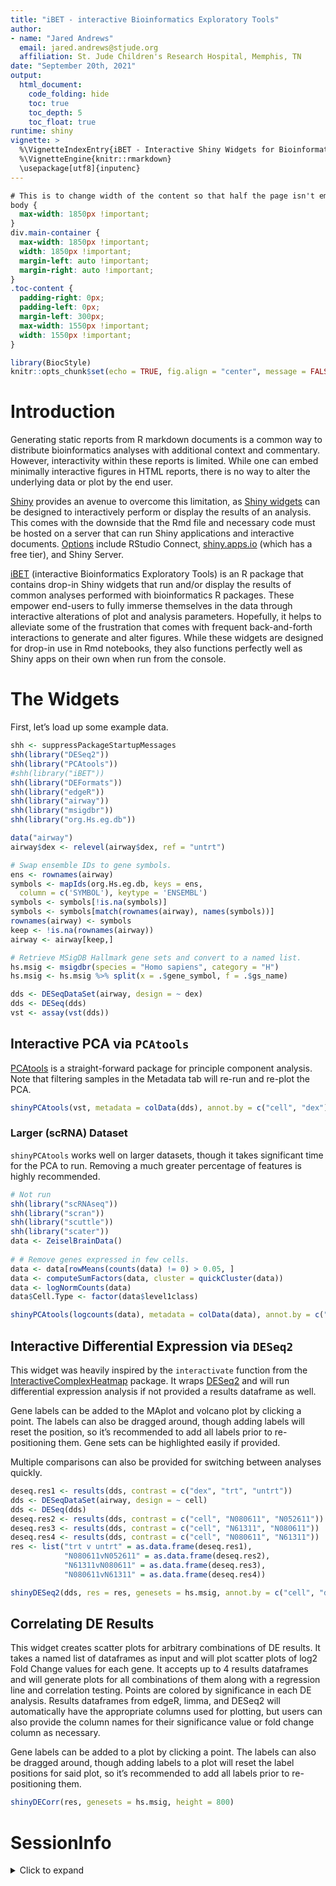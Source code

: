 ```yaml
---
title: "iBET - interactive Bioinformatics Exploratory Tools"
author: 
- name: "Jared Andrews"
  email: jared.andrews@stjude.org
  affiliation: St. Jude Children's Research Hospital, Memphis, TN
date: "September 20th, 2021"
output: 
  html_document:
    code_folding: hide
    toc: true
    toc_depth: 5
    toc_float: true	 
runtime: shiny
vignette: >
  %\VignetteIndexEntry{iBET - Interactive Shiny Widgets for Bioinformatics Packages}
  %\VignetteEngine{knitr::rmarkdown}
  \usepackage[utf8]{inputenc}
---
```


```css
# This is to change width of the content so that half the page isn't empty as it is by default.
body {
  max-width: 1850px !important;
}
div.main-container {
  max-width: 1850px !important;
  width: 1850px !important;
  margin-left: auto !important;
  margin-right: auto !important;
}
.toc-content {
  padding-right: 0px;
  padding-left: 0px;
  margin-left: 300px;
  max-width: 1550px !important;
  width: 1550px !important;
}
```

```r
library(BiocStyle)
knitr::opts_chunk$set(echo = TRUE, fig.align = "center", message = FALSE, warning = FALSE)
```

# Introduction

Generating static reports from R markdown documents is a common way to distribute bioinformatics analyses with additional context and commentary. However, interactivity within these reports is limited. While one can embed minimally interactive figures in HTML reports, there is no way to alter the underlying data or plot by the end user.

[Shiny](https://shiny.rstudio.com/) provides an avenue to overcome this limitation, as [Shiny widgets](https://bookdown.org/yihui/rmarkdown/shiny-widgets.html) can be designed to interactively perform or display the results of an analysis. This comes with the downside that the Rmd file and necessary code must be hosted on a server that can run Shiny applications and interactive documents. [Options](https://www.rstudio.com/products/shiny/shiny-server/) include RStudio Connect, [shiny.apps.io](shiny.apps.io) (which has a free tier), and Shiny Server.

[iBET](https://github.com/j-andrews7/iBET) (interactive Bioinformatics Exploratory Tools) is an R package that contains drop-in Shiny widgets that run and/or display the results of common analyses performed with bioinformatics R packages. These empower end-users to fully immerse themselves in the data through interactive alterations of plot and analysis parameters. Hopefully, it helps to alleviate some of the frustration that comes with frequent back-and-forth interactions to generate and alter figures. While these widgets are designed for drop-in use in Rmd notebooks, they also functions perfectly well as Shiny apps on their own when run from the console.

# The Widgets

First, let's load up some example data.

```r
shh <- suppressPackageStartupMessages
shh(library("DESeq2"))
shh(library("PCAtools"))
#shh(library("iBET"))
shh(library("DEFormats"))
shh(library("edgeR"))
shh(library("airway"))
shh(library("msigdbr"))
shh(library("org.Hs.eg.db"))

data("airway")
airway$dex <- relevel(airway$dex, ref = "untrt")

# Swap ensemble IDs to gene symbols.
ens <- rownames(airway)
symbols <- mapIds(org.Hs.eg.db, keys = ens,
  column = c('SYMBOL'), keytype = 'ENSEMBL')
symbols <- symbols[!is.na(symbols)]
symbols <- symbols[match(rownames(airway), names(symbols))]
rownames(airway) <- symbols
keep <- !is.na(rownames(airway))
airway <- airway[keep,]

# Retrieve MSigDB Hallmark gene sets and convert to a named list.
hs.msig <- msigdbr(species = "Homo sapiens", category = "H")
hs.msig <- hs.msig %>% split(x = .$gene_symbol, f = .$gs_name)

dds <- DESeqDataSet(airway, design = ~ dex)
dds <- DESeq(dds)
vst <- assay(vst(dds))
```

## Interactive PCA via `PCAtools`

[PCAtools](https://bioconductor.org/packages/release/bioc/html/PCAtools.html) is a straight-forward package for principle component analysis. Note that filtering samples in the Metadata tab will re-run and re-plot the PCA.

```r
shinyPCAtools(vst, metadata = colData(dds), annot.by = c("cell", "dex"), color.by = "dex", shape.by = "cell", scale = TRUE, height = 850)
```


### Larger (scRNA) Dataset

`shinyPCAtools` works well on larger datasets, though it takes significant time for the PCA to run. Removing a much greater percentage of features is highly recommended.

```r
# Not run
shh(library("scRNAseq"))
shh(library("scran"))
shh(library("scuttle"))
shh(library("scater"))
data <- ZeiselBrainData()
 
# # Remove genes expressed in few cells.
data <- data[rowMeans(counts(data) != 0) > 0.05, ]
data <- computeSumFactors(data, cluster = quickCluster(data))
data <- logNormCounts(data)
data$Cell.Type <- factor(data$level1class)

shinyPCAtools(logcounts(data), metadata = colData(data), annot.by = c("Cell.Type", "tissue", "age"), color.by = "Cell.Type", removeVar = 0.9, scale = TRUE)
```

## Interactive Differential Expression via `DESeq2`

This widget was heavily inspired by the `interactivate` function from the [InteractiveComplexHeatmap](https://bioconductor.org/packages/release/bioc/html/InteractiveComplexHeatmap.html) package. It wraps [DESeq2](https://bioconductor.org/packages/release/bioc/html/DESeq2.html) and will run differential expression analysis if not provided a results dataframe as well. 

Gene labels can be added to the MAplot and volcano plot by clicking a point. The labels can also be dragged around, though adding labels will reset the position, so it's recommended to add all labels prior to re-positioning them. Gene sets can be highlighted easily if provided.

Multiple comparisons can also be provided for switching between analyses quickly.

```r
deseq.res1 <- results(dds, contrast = c("dex", "trt", "untrt"))
dds <- DESeqDataSet(airway, design = ~ cell)
dds <- DESeq(dds)
deseq.res2 <- results(dds, contrast = c("cell", "N080611", "N052611"))
deseq.res3 <- results(dds, contrast = c("cell", "N61311", "N080611"))
deseq.res4 <- results(dds, contrast = c("cell", "N080611", "N61311"))
res <- list("trt v untrt" = as.data.frame(deseq.res1), 
            "N080611vN052611" = as.data.frame(deseq.res2), 
            "N61311vN080611" = as.data.frame(deseq.res3), 
            "N080611vN61311" = as.data.frame(deseq.res4))

shinyDESeq2(dds, res = res, genesets = hs.msig, annot.by = c("cell", "dex"))
```

## Correlating DE Results

This widget creates scatter plots for arbitrary combinations of DE results. It takes a named list of dataframes as input and will plot scatter plots of log2 Fold Change values for each gene. It accepts up to 4 results dataframes and will generate plots for all combinations of them along with a regression line and correlation testing. Points are colored by significance in each DE analysis. Results dataframes from edgeR, limma, and DESeq2 will automatically have the appropriate columns used for plotting, but users can also provide the column names for their significance value or fold change column as necessary.

Gene labels can be added to a plot by clicking a point. The labels can also be dragged around, though adding labels to a plot will reset the label positions for said plot, so it's recommended to add all labels prior to re-positioning them.

```r
shinyDECorr(res, genesets = hs.msig, height = 800)
```

# SessionInfo

<details>

<summary>Click to expand</summary>

```r
sessionInfo()
```

</details>
